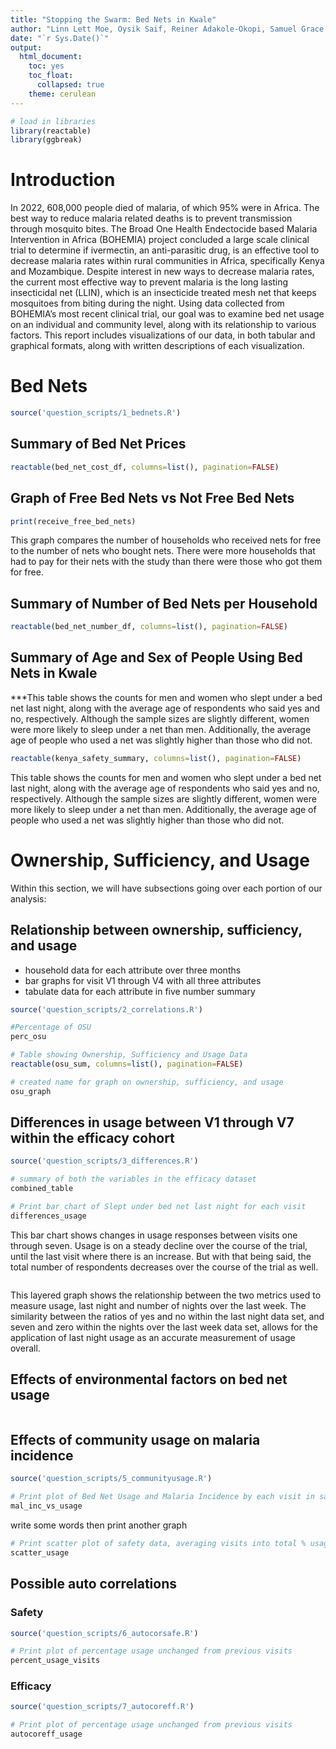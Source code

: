 ```yaml
---
title: "Stopping the Swarm: Bed Nets in Kwale"
author: "Linn Lett Moe, Oysik Saif, Reiner Adakole-Okopi, Samuel Grace Conyers & Solomon Sakakeeny-Smith"
date: "`r Sys.Date()`"
output: 
  html_document:
    toc: yes
    toc_float:
      collapsed: true
    theme: cerulean
---
```


```r
# load in libraries
library(reactable)
library(ggbreak)
```

# Introduction
In 2022, 608,000 people died of malaria, of which 95% were in Africa. The best way to reduce malaria related deaths is to prevent transmission through  mosquito bites. The Broad One Health Endectocide based Malaria Intervention in Africa (BOHEMIA) project concluded a large scale clinical trial to determine if ivermectin, an anti-parasitic drug, is an effective tool to decrease malaria rates within rural communities in Africa, specifically Kenya and Mozambique. Despite interest in new ways to decrease malaria rates, the current most effective way to prevent malaria is the long lasting insecticidal net (LLIN), which is an insecticide treated mesh net that keeps mosquitoes from biting during the night. Using data collected from BOHEMIA’s most recent clinical trial, our goal was to examine bed net usage on an individual and community level, along with its relationship to various factors. This report includes visualizations of our data, in both tabular and graphical formats, along with written descriptions of each visualization.


# Bed Nets
```r
source('question_scripts/1_bednets.R')
```

## Summary of Bed Net Prices
```r
reactable(bed_net_cost_df, columns=list(), pagination=FALSE)
```

## Graph of Free Bed Nets vs Not Free Bed Nets

```r
print(receive_free_bed_nets)
```

This graph compares the number of households who received nets for free to the number of nets who bought nets. There were more households that had to pay for their nets with the study than there were those who got them for free. 

## Summary of Number of Bed Nets per Household

```r
reactable(bed_net_number_df, columns=list(), pagination=FALSE)
```

## Summary of Age and Sex of People Using Bed Nets in Kwale
***This table shows the counts for men and women who slept under a bed net last night, along with the average age of respondents who said yes and no, respectively. Although the sample sizes are slightly different, women were more likely to sleep under a net than men. Additionally, the average age of people who used a net was slightly higher than those who did not.


```r
reactable(kenya_safety_summary, columns=list(), pagination=FALSE)
```

This table shows the counts for men and women who slept under a bed net last night, along with the average age of respondents who said yes and no, respectively. Although the sample sizes are slightly different, women were more likely to sleep under a net than men. Additionally, the average age of people who used a net was slightly higher than those who did not.

# Ownership, Sufficiency, and Usage
Within this section, we will have subsections going over each portion of our analysis:

## Relationship between ownership, sufficiency, and usage

- household data for each attribute over three months 
- bar graphs for visit V1 through V4 with all three attributes
- tabulate data for each attribute in five number summary

```r
source('question_scripts/2_correlations.R')

#Percentage of OSU
perc_osu

# Table showing Ownership, Sufficiency and Usage Data
reactable(osu_sum, columns=list(), pagination=FALSE)

# created name for graph on ownership, sufficiency, and usage
osu_graph
```



## Differences in usage between V1 through V7 within the efficacy cohort

```r
source('question_scripts/3_differences.R')

# summary of both the variables in the efficacy dataset
combined_table

# Print bar chart of Slept under bed net last night for each visit
differences_usage
```
This bar chart shows changes in usage responses between visits one through seven. Usage is on a steady decline over the course of the trial, until the last visit where there is an increase. But with that being said, the total number of respondents decreases over the course of the trial as well. 
```r

```

This layered graph shows the relationship between the two metrics used to measure usage, last night and number of nights over the last week. The similarity between the ratios of yes and no within the last night data set, and seven and zero within the nights over the last week data set, allows for the application of last night usage as an accurate measurement of usage overall.

## Effects of environmental factors on bed net usage

```r
```


## Effects of community usage on malaria incidence 

```r
source('question_scripts/5_communityusage.R')

# Print plot of Bed Net Usage and Malaria Incidence by each visit in safety data
mal_inc_vs_usage
```

write some words then print another graph

```r
# Print scatter plot of safety data, averaging visits into total % usage
scatter_usage
```


## Possible auto correlations
### Safety

```r
source('question_scripts/6_autocorsafe.R')

# Print plot of percentage usage unchanged from previous visits
percent_usage_visits
```

### Efficacy

```r
source('question_scripts/7_autocoreff.R')

# Print plot of percentage usage unchanged from previous visits
autocoreff_usage
```

